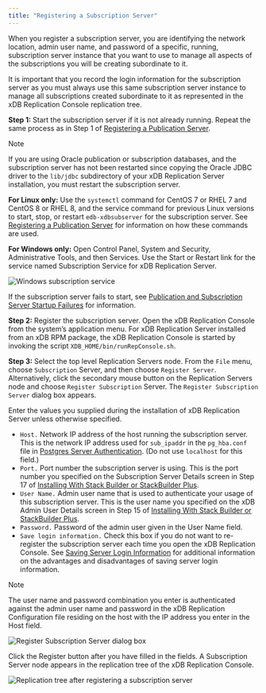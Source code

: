 ```yaml
---
title: "Registering a Subscription Server"
---
```


<div id="registering_subscription_server" class="registered_link"></div>


When you register a subscription server, you are identifying the network location, admin user name, and password of a specific, running, subscription server instance that you want to use to manage all aspects of the subscriptions you will be creating subordinate to it.

It is important that you record the login information for the subscription server as you must always use this same subscription server instance to manage all subscriptions created subordinate to it as represented in the xDB Replication Console replication tree.

**Step 1:** Start the subscription server if it is not already running. Repeat the same process as in Step 1 of [Registering a Publication Server](../../05_smr_operation/02_creating_publication/#registering_publication_server).

<div class="note">

<div class="title">

Note

</div>

If you are using Oracle publication or subscription databases, and the subscription server has not been restarted since copying the Oracle JDBC driver to the `lib/jdbc` subdirectory of your xDB Replication Server installation, you must restart the subscription server.

</div>

**For Linux only:** Use the `systemctl` command for CentOS 7 or RHEL 7 and CentOS 8 or RHEL 8, and the service command for previous Linux versions to start, stop, or restart `edb-xdbsubserver` for the subscription server. See [Registering a Publication Server](../../05_smr_operation/02_creating_publication/#registering_publication_server) for information on how these commands are used.

**For Windows only:** Open Control Panel, System and Security, Administrative Tools, and then Services. Use the Start or Restart link for the service named Subscription Service for xDB Replication Server.

![Windows subscription service](/../../images/image79.png)

If the subscription server fails to start, see [Publication and Subscription Server Startup Failures](../../10_appendix/03_resolving_problems/#pub_and_sub_startup_failures) for information.

**Step 2:** Register the subscription server. Open the xDB Replication Console from the system’s application menu. For xDB Replication Server installed from an xDB RPM package, the xDB Replication Console is started by invoking the script `XDB_HOME/bin/runRepConsole.sh`.

**Step 3:** Select the top level Replication Servers node. From the `File` menu, choose `Subscription` Server, and then choose `Register Server`. Alternatively, click the secondary mouse button on the Replication Servers node and choose `Register Subscription` Server. The `Register Subscription Server` dialog box appears.

Enter the values you supplied during the installation of xDB Replication Server unless otherwise specified.

-   `Host.` Network IP address of the host running the subscription server. This is the network IP address used for `sub_ipaddr` in the `pg_hba.conf` file in [Postgres Server Authentication](../../05_smr_operation/01_prerequisites/#postgres_server_auth). (Do not use `localhost` for this field.)
-   `Port.` Port number the subscription server is using. This is the port number you specified on the Subscription Server Details screen in Step 17 of [Installing With Stack Builder or StackBuilder Plus](../../03_installation/#installing_with_stackbuilder).
-   `User Name.` Admin user name that is used to authenticate your usage of this subscription server. This is the user name you specified on the xDB Admin User Details screen in Step 15 of [Installing With Stack Builder or StackBuilder Plus](../../03_installation/#installing_with_stackbuilder).
-   `Password.` Password of the admin user given in the User Name field.
-   `Save login information.` Check this box if you do not want to re-register the subscription server each time you open the xDB Replication Console. See [Saving Server Login Information](../../#saving_server_login_info) for additional information on the advantages and disadvantages of saving server login information.

<div class="note">

<div class="title">

Note

</div>

The user name and password combination you enter is authenticated against the admin user name and password in the xDB Replication Configuration file residing on the host with the IP address you enter in the Host field.

</div>

![Register Subscription Server dialog box](/../../images/image64.png)

Click the Register button after you have filled in the fields. A Subscription Server node appears in the replication tree of the xDB Replication Console.

![Replication tree after registering a subscription server](/../../images/image80.png)
